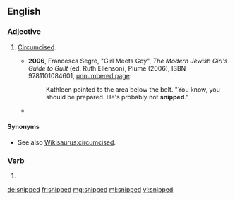 ==English==

===Adjective===
{{en-adj|-}}

# {{context|informal|lang=en}} [[circumcised|Circumcised]].
#* '''2006''', Francesca Segrè, "Girl Meets Goy", ''The Modern Jewish Girl's Guide to Guilt'' (ed. Ruth Ellenson), Plume (2006), ISBN 9781101084601, [http://books.google.com/books?id=jUV1eFGVs0gC&pg=PT161 unnumbered page]:
#*: Kathleen pointed to the area below the belt. "You know, you should be prepared. He's probably not '''snipped'''."
#* {{seemoreCites|lang=en}}

====Synonyms====
*See also [[Wikisaurus:circumcised]].

===Verb===
{{head|en}}

# {{en-past of|snip}}

[[de:snipped]]
[[fr:snipped]]
[[mg:snipped]]
[[ml:snipped]]
[[vi:snipped]]